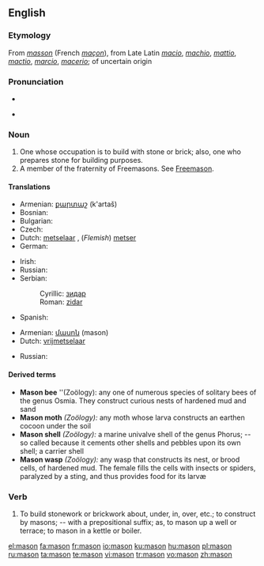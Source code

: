 {{wikipedia|dab=mason}}
{{also|Mason}}
==English==

===Etymology===
From {{etyl|fro}} ''[[masson]]'' (French ''[[maçon]]''), from Late Latin ''[[macio]]'', ''[[machio]]'', ''[[mattio]]'', ''[[mactio]]'', ''[[marcio]]'', ''[[macerio]]''; of uncertain origin

===Pronunciation===
* {{audio|en-us-mason.ogg|Audio (US)}}

* {{rhymes|eɪsən}}

===Noun===
{{en-noun}}

# One whose occupation is to build with stone or brick; also, one who prepares stone for building purposes.
# A member of the fraternity of Freemasons. See [[Freemason]].

====Translations====
{{trans-top|one who builds with stone or brick}}
* Armenian: [[քարտաշ]] (k'artaš)
* Bosnian: {{t-|bs|zidar|m}}
* Bulgarian: {{t+|bg|зидар|m|sc=Cyrl}}
* Czech: {{t-|cs|zedník|m}}
* Dutch: [[metselaar]] {{m}}, (''Flemish'') [[metser]] {{m}}
* German: {{t+|de|Maurer|m}}
{{trans-mid}}
* Irish: {{t|ga|saor|m}}
* Russian: {{t|ru|каменщик|m|tr=kámenščik|sc=Cyrl}}
* Serbian:
*: Cyrillic: [[зидар#Serbian|зидар]] {{m}}
*: Roman: [[zidar#Serbian|zidar]] {{m}}
* Spanish: {{t+|es|albañil|m}}
{{trans-bottom}}

{{trans-top|Freemason}}
* Armenian: [[մասոն]] (mason)
* Dutch: [[vrijmetselaar]] {{m}}
{{trans-mid}}
* Russian: {{t|ru|масон|m|tr=masón|sc=Cyrl}}
{{trans-bottom}}

====Derived terms====
{{rfc|create separate entries}}
* '''Mason bee''' ''(Zoölogy):  any one of numerous species of solitary bees of the genus Osmia. They construct curious nests of hardened mud and sand
* '''Mason moth''' ''(Zoölogy):'' any moth whose larva constructs an earthen cocoon under the soil
* '''Mason shell''' ''(Zoölogy):'' a marine univalve shell of the genus Phorus; -- so called because it cements other shells and pebbles upon its own shell; a carrier shell
* '''Mason wasp''' ''(Zoölogy):'' any wasp that constructs its nest, or brood cells, of hardened mud. The female fills the cells with insects or spiders, paralyzed by a sting, and thus provides food for its larvæ

===Verb===
{{en-verb}}

# {{transitive}} To build stonework or brickwork about, under, in, over, etc.; to construct by masons; -- with a prepositional suffix; as, to mason up a well or terrace; to mason in a kettle or boiler.

[[el:mason]]
[[fa:mason]]
[[fr:mason]]
[[io:mason]]
[[ku:mason]]
[[hu:mason]]
[[pl:mason]]
[[ru:mason]]
[[ta:mason]]
[[te:mason]]
[[vi:mason]]
[[tr:mason]]
[[vo:mason]]
[[zh:mason]]